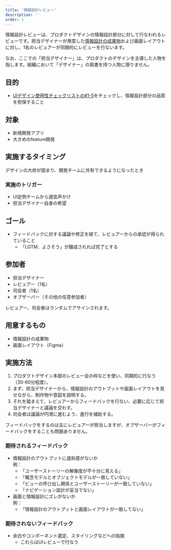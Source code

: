 ```yaml
---
title: '情報設計レビュー'
description: ''
order: 1
---
```

情報設計レビューは、プロダクトデザインの情報設計部分に対して行なわれるレビューです。担当デザイナーが用意した[情報設計の成果物](./ia-review/ia-deliverables)および画面レイアウトに対し、1名のレビュアーが同期的にレビューを行ないます。

なお、ここでの「担当デザイナー」は、プロダクトのデザインを主導した人物を指します。組織において「デザイナー」の肩書を持つ人物に限りません。

## 目的
- [UIデザイン使用性チェックリストの#1-5](/products/usability/usability-checklist/#h2-2)をチェックし、情報設計部分の品質を担保すること

## 対象
- 新規開発アプリ
- 大きめのfeature開発

## 実施するタイミング
デザインの大枠が固まり、開発チームに共有できるようになったとき

### 実施のトリガー
- UI定例チームから適宜声かけ
- 担当デザイナー自身の希望

## ゴール
- フィードバックに対する議論や修正を経て、レビュアーからの承認が得られていること
  - 「LGTM、よさそう」が醸成されれば完了とする

## 参加者
- 担当デザイナー
- レビュアー（1名）
- 司会者（1名）
- オブザーバー（その他の任意参加者）

レビュアー、司会者はランダムでアサインされます。

## 用意するもの

- 情報設計の成果物
- 画面レイアウト（Figma）

## 実施方法
1. プロダクトデザイン本部のレビュー会の枠などを使い、同期的に行なう（30-60分程度）。
2. まず、担当デザイナーから、情報設計のアウトプットや画面レイアウトを見せながら、制作物や意図を説明する。
3. それを踏まえて、レビュアーからフィードバックを行ない、必要に応じて担当デザイナーと議論を交わす。  
4. 司会者は議論が円滑に進むよう、進行を補助する。

フィードバックをするのは主にレビュアーが担当しますが、オブザーバーがフィードバックをすることも問題ありません。

### 期待されるフィードバック

- 情報設計のアウトプットに違和感がないか  
例：
  - 「ユーザーストーリーの解像度が不十分に見える」
  - 「概念モデルとオブジェクトモデルが一致していない」
  - 「ビューの呼び出し関係とユーザーストーリーが一致していない」
  - 「ナビゲーション設計が妥当でない」
- 画面と情報設計にズレがないか  
例：
  - 「情報設計のアウトプットと画面レイアウトが一致してない」

### 期待されないフィードバック

- 余白やコンポーネント選定、スタイリングなどへの指摘
  - これらはUIレビューで行なう

